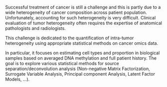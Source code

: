 Successful treatment of cancer is still a challenge and this is partly due to a wide heterogeneity of cancer composition across patient population. Unfortunately, accounting for such heterogeneity is very difficult. Clinical evaluation of tumor heterogeneity often requires the expertise of anatomical pathologists and radiologists.

This challenge is dedicated to the quantification of intra-tumor heterogeneity using appropriate statistical methods on cancer omics data.

In particular, it focuses on estimating cell types and proportion in biological samples based on averaged DNA methylation and full patient history.
The goal is to explore various statistical methods for source separation/deconvolution analysis (Non-negative Matrix Factorization, Surrogate Variable Analysis, Principal component Analysis, Latent Factor Models, ...).


